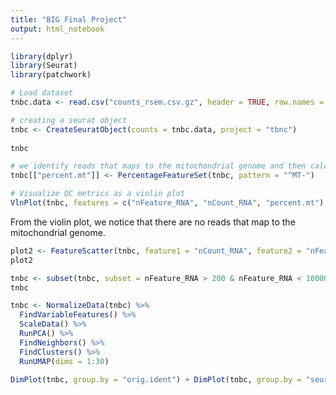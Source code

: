```yaml
---
title: "BIG Final Project"
output: html_notebook
---
```


```r
library(dplyr)
library(Seurat)
library(patchwork)

```

```r
# Load dataset
tnbc.data <- read.csv("counts_rsem.csv.gz", header = TRUE, row.names = 1)
```

```r
# creating a seurat object
tnbc <- CreateSeuratObject(counts = tnbc.data, project = "tbnc")
                           
tnbc
```

```r
# we identify reads that maps to the mitochondrial genome and then calculate the mitochondrial QC metrics with the PercentageFeatureSet() function.
tnbc[["percent.mt"]] <- PercentageFeatureSet(tnbc, pattern = "^MT-")
```

 
```r
# Visualize QC metrics as a violin plot
VlnPlot(tnbc, features = c("nFeature_RNA", "nCount_RNA", "percent.mt"), ncol = 3)
```

From the violin plot, we notice that there are no reads that map to the mitochondrial genome. 


```r
plot2 <- FeatureScatter(tnbc, feature1 = "nCount_RNA", feature2 = "nFeature_RNA")
plot2
```


```r
tnbc <- subset(tnbc, subset = nFeature_RNA > 200 & nFeature_RNA < 10000)
tnbc
```

```r
tnbc <- NormalizeData(tnbc) %>%
  FindVariableFeatures() %>%
  ScaleData() %>%
  RunPCA() %>%
  FindNeighbors() %>%
  FindClusters() %>%
  RunUMAP(dims = 1:30)

```

```r
DimPlot(tnbc, group.by = "orig.ident") + DimPlot(tnbc, group.by = "seurat_clusters") 

```


